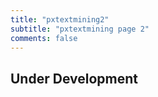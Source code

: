 ```yaml
---
title: "pxtextmining2"
subtitle: "pxtextmining page 2"
comments: false
---
```


::: {.callout-warning}
## Under Development
:::
